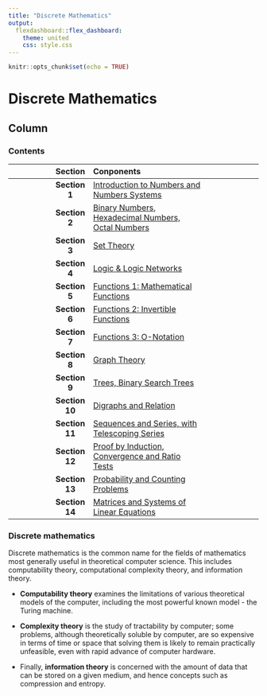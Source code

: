 ```yaml
---
title: "Discrete Mathematics"
output: 
  flexdashboard::flex_dashboard:
    theme: united
    css: style.css
---
```


```r
knitr::opts_chunk$set(echo = TRUE)

```


Discrete Mathematics {data-navmenu="Introduction"}
=====================================

Column {.tabset}
--------------------

### Contents

|| Section | Conponents ||
|--------|:-----:|:---------------------|----------|
| | **Section 1**| <a href="Section1.html"> Introduction to Numbers and Numbers Systems</a>  | |
| | **Section 2**| <a href="Section2.html"> Binary Numbers, Hexadecimal Numbers, Octal Numbers </a> | |
| | **Section 3**| <a href="Section3.html"> Set Theory</a> ||
| | **Section 4**| <a href="Section4.html"> Logic & Logic Networks </a> ||
| | **Section 5**| <a href="Section5.html"> Functions 1: Mathematical Functions </a> | |
| | **Section 6**| <a href="Section6.html"> Functions 2: Invertible Functions </a>| |
| | **Section 7**| <a href="Section7.html"> Functions 3: O-Notation </a>| |
| | **Section 8**| <a href="Section8.html"> Graph Theory</a>| |
| | **Section 9**| <a href="Section9.html"> Trees, Binary Search Trees</a>||
| | **Section 10**| <a href="Section10.html">Digraphs and Relation</a> ||
| | **Section 11**| <a href="Section11.html">Sequences and Series, with Telescoping Series</a> ||
| | **Section 12**| <a href="Section12.html">Proof by Induction, Convergence and Ratio Tests</a>||
| | **Section 13**| <a href="Section13.html">Probability and Counting Problems</a>||
| | **Section 14**| <a href="Section14.html">Matrices and  Systems of Linear Equations</a> ||


### Discrete mathematics


Discrete mathematics is the common name for the fields of mathematics most generally useful in theoretical computer science. This includes computability theory, computational complexity theory, and information theory. 

*  **Computability theory** examines the limitations of various theoretical models of the computer, including the most powerful known model - the Turing machine. 

*  **Complexity theory** is the study of tractability by computer; some problems, although theoretically soluble by computer, are so expensive in terms of time or space that solving them is likely to remain practically unfeasible, even with rapid advance of computer hardware. 

*  Finally, **information theory** is concerned with the amount of data that can be stored on a given medium, and hence concepts such as compression and entropy.






